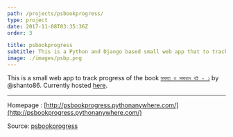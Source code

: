 ```yaml
---
path: /projects/psbookprogress/
type: project
date: 2017-11-08T03:35:36Z
order: 3

title: psbookprogress
subtitle: This is a Python and Django based small web app that to track progress of the book সমস্যা ও সমাধান বই - ১ by @shanto86. It scrapes the online judges to get data of a participant.
image: ./images/psbp.png
---
```

This is a small web app to track progress of the book [`সমস্যা ও সমাধান বই - ১`](https://github.com/shanto86/problem-book-1-solutions) by @shanto86. Currently hosted [here](http://psbookprogress.pythonanywhere.com/).

---
Homepage : [http://psbookprogress.pythonanywhere.com/](http://psbookprogress.pythonanywhere.com/)

Source: [psbookprogress](https://github.com/sjsakib/psbookprogress)
